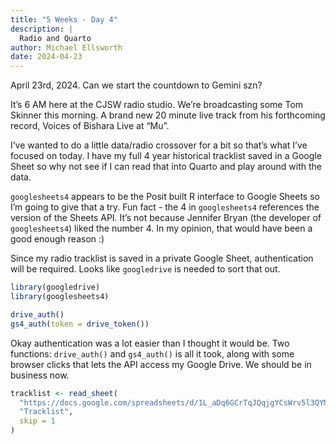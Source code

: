 ```yaml
---
title: "5 Weeks - Day 4"
description: |
  Radio and Quarto
author: Michael Ellsworth
date: 2024-04-23
---
```


April 23rd, 2024. Can we start the countdown to Gemini szn?

It's 6 AM here at the CJSW radio studio. We're broadcasting some Tom Skinner this morning. A brand new 20 minute live track from his forthcoming record, Voices of Bishara Live at "Mu".

I've wanted to do a little data/radio crossover for a bit so that's what I've focused on today. I have my full 4 year historical tracklist saved in a Google Sheet so why not see if I can read that into Quarto and play around with the data.

`googlesheets4` appears to be the Posit built R interface to Google Sheets so I'm going to give that a try. Fun fact - the 4 in `googlesheets4` references the version of the Sheets API. It's not because Jennifer Bryan (the developer of `googlesheets4`) liked the number 4. In my opinion, that would have been a good enough reason :)

Since my radio tracklist is saved in a private Google Sheet, authentication will be required. Looks like `googledrive` is needed to sort that out.

```r
library(googledrive)
library(googlesheets4)

drive_auth()
gs4_auth(token = drive_token())
```

Okay authentication was a lot easier than I thought it would be. Two functions: `drive_auth()` and `gs4_auth()` is all it took, along with some browser clicks that lets the API access my Google Drive. We should be in business now.

```r
tracklist <- read_sheet(
  "https://docs.google.com/spreadsheets/d/1L_aDq6GCrTqJQqjgYCsWrv5l3QYM2z09rrs-11KnhvM/edit#gid=0",
  "Tracklist",
  skip = 1
)
```
